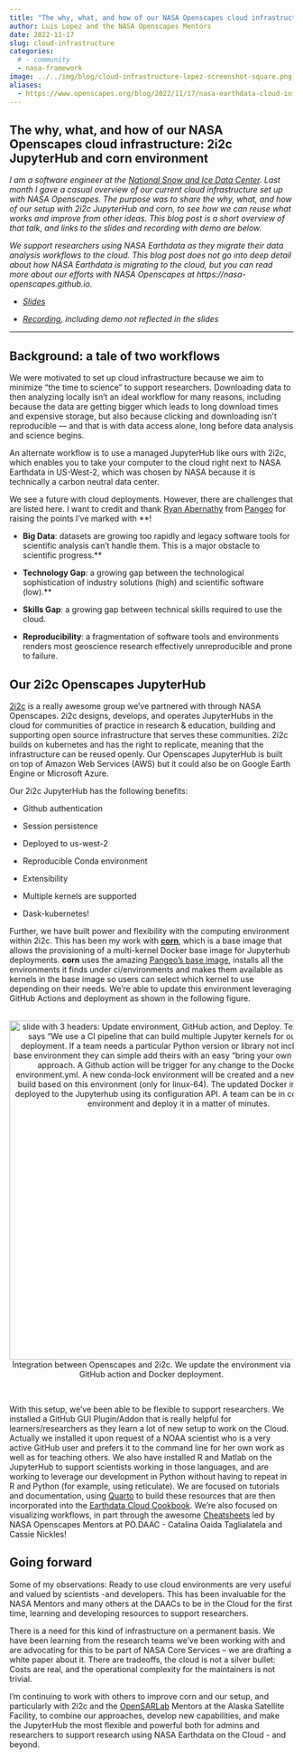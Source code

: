 ```yaml
---
title: "The why, what, and how of our NASA Openscapes cloud infrastructure: 2i2c JupyterHub and corn environment"
author: Luis Lopez and the NASA Openscapes Mentors
date: 2022-11-17
slug: cloud-infrastructure
categories:
  # - community
  - nasa-framework
image: ../../img/blog/cloud-infrastructure-lopez-screenshot-square.png
aliases: 
  - https://www.openscapes.org/blog/2022/11/17/nasa-earthdata-cloud-infrastructure/
---
```


## The why, what, and how of our NASA Openscapes cloud infrastructure: 2i2c JupyterHub and corn environment

*I am a software engineer at the [National Snow and Ice Data Center](https://nsidc.org/home). Last month I gave a casual overview of our current cloud infrastructure set up with NASA Openscapes. The purpose was to share the why, what, and how of our setup with 2i2c JupyterHub and corn, to see how we can reuse what works and improve from other ideas. This blog post is a short overview of that talk, and links to the slides and recording with demo are below.*

*We support researchers using NASA Earthdata as they migrate their data analysis workflows to the cloud. This blog post does not go into deep detail about how NASA Earthdata is migrating to the cloud, but you can read more about our efforts with NASA Openscapes at https://nasa-openscapes.github.io.*

- *[Slides](https://docs.google.com/presentation/d/100aazshfYJfIe5pjQ6w3hswjA9zuuhEd2sZ3P4LhxJc/edit?usp=sharing)*

- *[Recording](https://youtu.be/Payju0KDScg), including demo not reflected in the slides*

---

## Background: a tale of two workflows

We were motivated to set up cloud infrastructure because we aim to minimize "the time to science" to support researchers. Downloading data to then analyzing locally isn't an ideal workflow for many reasons, including because the data are getting bigger which leads to long download times and expensive storage, but also because clicking and downloading isn't reproducible — and that is with data access alone, long before data analysis and science begins.

An alternate workflow is to use a managed JupyterHub like ours with 2i2c, which enables you to take your computer to the cloud right next to NASA Earthdata in US-West-2, which was chosen by NASA because it is technically a carbon neutral data center.

We see a future with cloud deployments. However, there are challenges that are listed here. I want to credit and thank [Ryan Abernathy](https://twitter.com/rabernat/) from [Pangeo](https://pangeo.io/) for raising the points I've marked with **!

-   **Big Data**: datasets are growing too rapidly and legacy software tools for scientific analysis can't handle them. This is a major obstacle to scientific progress.**

-   **Technology Gap**: a growing gap between the technological sophistication of industry solutions (high) and scientific software (low).**

-   **Skills Gap**: a growing gap between technical skills required to use the cloud.

-   **Reproducibility**: a fragmentation of software tools and environments renders most geoscience research effectively unreproducible and prone to failure.

## Our 2i2c Openscapes JupyterHub


[2i2c](http://2i2c.org/) is a really awesome group we've partnered with through NASA Openscapes. 2i2c designs, develops, and operates JupyterHubs in the cloud for communities of practice in research & education, building and supporting open source infrastructure that serves these communities. 2i2c builds on kubernetes and has the right to replicate, meaning that the infrastructure can be reused openly. Our Openscapes JupyterHub is built on top of Amazon Web Services (AWS) but it could also be on Google Earth Engine or Microsoft Azure.

Our 2i2c JupyterHub has the following benefits:

-   Github authentication

-   Session persistence

-   Deployed to us-west-2

-   Reproducible Conda environment

-   Extensibility

-   Multiple kernels are supported

-   Dask-kubernetes!


Further, we have built power and flexibility with the computing environment within 2i2c. This has been my work with [**corn**](https://github.com/nasa-openscapes/corn), which is a base image that allows the provisioning of a multi-kernel Docker base image for Jupyterhub deployments. **corn** uses the amazing [Pangeo's base image](https://github.com/pangeo-data/pangeo-docker-images), installs all the environments it finds under ci/environments and makes them available as kernels in the base image so users can select which kernel to use depending on their needs. We're able to update this environment leveraging GitHub Actions and deployment as shown in the following figure.

<br> <center><a><img src="/img/blog/cloud-infrastructure-lopez-screenshot.png" width="600px" alt="slide with 3 headers: Update environment, GitHub action, and Deploy. Text description says “We use a CI pipeline that can build multiple Jupyter kernels for our Pangeo deployment. If a team needs a particular Python version or library not included in our base environment they can simple add theirs with an easy “bring your own environment” approach. A Github action will be trigger for any change to the Dockerfile or environment.yml. A new conda-lock environment will be created and a new base image build based on this environment (only for linux-64). The updated Docker image can be deployed to the Jupyterhub using its configuration API. A team can be in control of their environment and deploy it in a matter of minutes."></a><figcaption>Integration between Openscapes and 2i2c. We update the environment via GitHub action and Docker deployment. </figcaption> </center> <br>

With this setup, we've been able to be flexible to support researchers. We installed a GitHub GUI Plugin/Addon that is really helpful for learners/researchers as they learn a lot of new setup to work on the Cloud. Actually we installed it upon request of a NOAA scientist who is a very active GitHub user and prefers it to the command line for her own work as well as for teaching others. We also have installed R and Matlab on the JupyterHub to support scientists working in those languages, and are working to leverage our development in Python without having to repeat in R and Python (for example, using reticulate). We are focused on tutorials and documentation, using [Quarto](https://quarto.org/) to build these resources that are then incorporated into the [Earthdata Cloud Cookbook](https://nasa-openscapes.github.io/earthdata-cloud-cookbook/). We're also focused on visualizing workflows, in part through the awesome [Cheatsheets](https://nasa-openscapes.github.io/earthdata-cloud-cookbook/cheatsheet) led by NASA Openscapes Mentors at PO.DAAC - Catalina Oaida Taglialatela and Cassie Nickles!

## Going forward

Some of my observations: Ready to use cloud environments are very useful and valued by scientists -and developers. This has been invaluable for the NASA Mentors and many others at the DAACs to be in the Cloud for the first time, learning and developing resources to support researchers. 

There is a need for this kind of infrastructure on a permanent basis. We have been learning from the research teams we've been working with and are advocating for this to be part of NASA Core Services -- we are drafting a white paper about it. There are tradeoffs, the cloud is not a silver bullet: Costs are real, and the operational complexity for the maintainers is not trivial.

I'm continuing to work with others to improve corn and our setup, and particularly with 2i2c and the [OpenSARLab](https://opensarlab-docs.asf.alaska.edu/) Mentors at the Alaska Satellite Facility, to combine our approaches, develop new capabilities, and make the JupyterHub the most flexible and powerful both for admins and researchers to support research using NASA Earthdata on the Cloud - and beyond.

<br>
